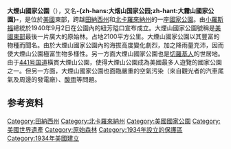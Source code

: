 {{noteTA
|1=zh-hans:大雾山;zh-hant:大煙山;
}}
{{Infobox protected area
| name = 大煙山國家公園
| alt_name = {{lang|en|Great Smoky Mountains National Park}}
| iucn_category = II
| photo = [[Image:Clifftops4-7-07.jpg|350px]]
| photo_caption = 
| map = US_Locator_Blank.svg
| locator_x = 213
| locator_y = 106
| location = {{美國}}<br />[[北卡羅萊納州|北卡羅萊納州]][[斯溫縣_(北卡羅萊納州)|斯溫縣]]與[[海伍德縣_(北卡羅萊納州)|海伍德縣]]<br />[[田納西州|田納西州]][[塞維爾縣_(田納西州)|塞維爾縣]]、[[布朗特縣_(田纳西州)|布朗特縣]]與[[科克縣_(田納西州)|科克縣]]
| nearest_city = {{link-en|Cherokee (北卡羅萊納州)|Cherokee, North Carolina}}與{{link-en|Gatlinburg (田納西州)|Gatlinburg, Tennessee}}
| lat_d = 35 | lat_m = 41 | lat_s = 0 | lat_NS = N
| long_d = 83 | long_m = 32 | long_s = 0 | long_EW = W
| region = US
| coords_ref = 
| area = {{convert|522418.90|acre|km2|sigfig=4}}
| established = 1934年6月15日
| visitation_num = 9,008,830人次
| visitation_year = 2011年
| visitation_ref = <ref>{{Cite web |url=http://www.nature.nps.gov/stats/index.cfm |title=NPS 5 Year Annual Recreation Visits Report |accessdate=2012-08-31 |work= |publisher=National Park Service Public Use Statistics Office |date= |archive-date=2012-06-14 |archive-url=https://web.archive.org/web/20120614105013/http://www.nature.nps.gov/stats/index.cfm |dead-url=yes }}</ref>
| governing_body = [[美國國家公園管理局|美國國家公園管理局]]
| world_heritage_site = 1983年
| url = http://www.nps.gov/grsm/index.htm
}}
{{世界自然遺產概要表
| site_img = Image:Autumn_views_at_Clingmans_Dome,_October_2013--Warren_Bielenberg_(25249696877).jpg
| site_img_capt = 
| site_img_width = 300px
| zh_name = 大煙山國家公園
| en_name = Great Smoky Mountains National Park
| fr_name = Parc national des Great Smoky Mountains
| country = {{USA}}
| Region = 欧洲和北美地区
| criterion_n = (7)(8)(9)(10)
| area = 	2110.4平方公里
| rg_year = 1983
| ex_rg_year = 無
| iucn = II（國家公園）
| remarks = 
| org_url = http://whc.unesco.org/en/list/259/
}}

'''大煙山國家公園'''（{{lang|en|Great Smoky Mountains National Park}}），又名'''-{zh-hans:大烟山国家公园;zh-hant:大霧山國家公園}-'''，是位於[[美國|美國]]東部，跨越[[田納西州|田納西州]]和[[北卡羅來納州|北卡羅來納州]]的一座[[國家公園|國家公園]]。由[[富蘭克林·德拉諾·羅斯福|小羅斯福]]總統於1940年9月2日在公園內的紐芳隘口宣布成立。大煙山國家公園號稱是[[美國東部|美國東部]]最後一片廣大的原始林。占地2100平方公里。大煙山國家公園以其豐富的物種而聞名。由於大煙山國家公園內的海拔高度變化劇烈，加之降雨量充沛，因而使大煙山公園極富生物多樣性。另一方面大煙山國家公園也是[[切羅基人|切羅基人]]的世居地。由于[[441号美国国道|441号国道]]橫貫大煙山公園，使得大煙山公園成為美國最多人遊覽的國家公園之一。但另一方面，大煙山國家公園也面臨嚴重的空氣污染（來自觀光者的汽車尾氣及周邊的發電廠）、[[酸雨|酸雨]]等問題。

== 参考资料 ==
{{Commons Category|Great Smoky Mountains National Park}}
{{Reflist}}
{{美國國家公園}}
{{美國世界遺產}}
{{Authority control}}
{{DEFAULTSORT:Great Smoky Mountains National Park}}

[[Category:田納西州|Category:田納西州]]
[[Category:北卡羅來納州|Category:北卡羅來納州]]
[[Category:美國國家公園|Category:美國國家公園]]
[[Category:美國世界遺產|Category:美國世界遺產]]
[[Category:原始森林|Category:原始森林]]
[[Category:1934年設立的保護區|Category:1934年設立的保護區]]
[[Category:1934年美國建立|Category:1934年美國建立]]